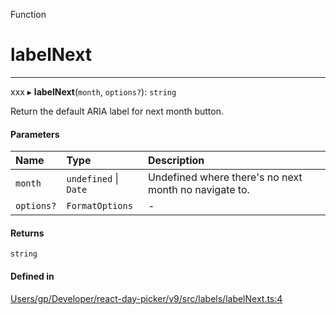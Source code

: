 <SectionTitle>Function</SectionTitle>

# labelNext

---

xxx
▸ **labelNext**(`month`, `options?`): `string`

Return the default ARIA label for next month button.

#### Parameters

| Name | Type | Description |
| :------ | :------ | :------ |
| `month` | `undefined` \| `Date` | Undefined where there's no next month no navigate to. |
| `options?` | `FormatOptions` | - |

#### Returns

`string`

#### Defined in

[Users/gp/Developer/react-day-picker/v9/src/labels/labelNext.ts:4](https://github.com/gpbl/react-day-picker/blob/4d332a01b/src/labels/labelNext.ts#L4)
